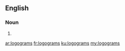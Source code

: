 ==English==

===Noun===
{{head|en|plural}}

# {{plural of|logogram|lang=en|nocat=1}}

[[ar:logograms]]
[[fr:logograms]]
[[ku:logograms]]
[[my:logograms]]